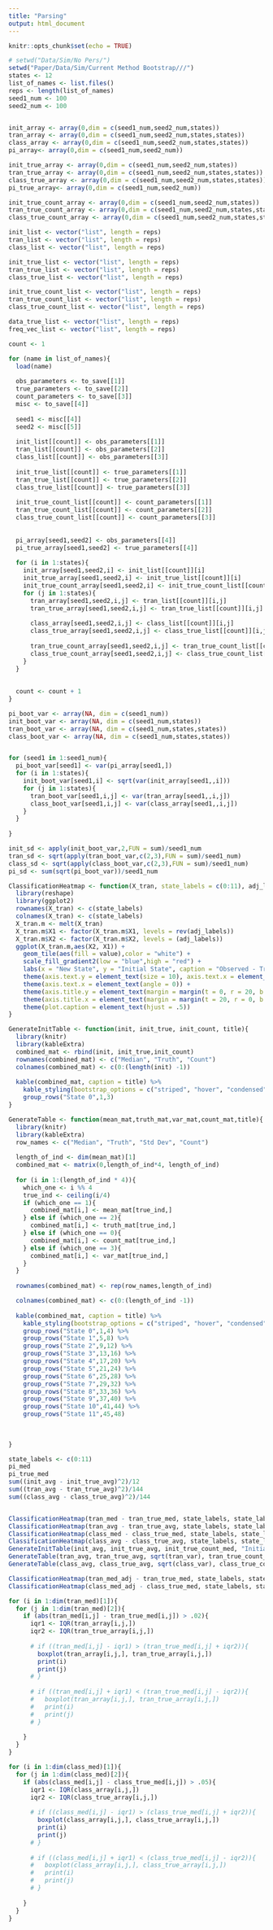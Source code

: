```yaml
---
title: "Parsing"
output: html_document
---
```


```r
knitr::opts_chunk$set(echo = TRUE)
```

```r
# setwd("Data/Sim/No Pers/")
setwd("Paper/Data/Sim/Current Method Bootstrap///")
states <- 12
list_of_names <- list.files()
reps <- length(list_of_names)
seed1_num <- 100
seed2_num <- 100


init_array <- array(0,dim = c(seed1_num,seed2_num,states))
tran_array <- array(0,dim = c(seed1_num,seed2_num,states,states))
class_array <- array(0,dim = c(seed1_num,seed2_num,states,states))
pi_array<- array(0,dim = c(seed1_num,seed2_num))

init_true_array <- array(0,dim = c(seed1_num,seed2_num,states))
tran_true_array <- array(0,dim = c(seed1_num,seed2_num,states,states))
class_true_array <- array(0,dim = c(seed1_num,seed2_num,states,states))
pi_true_array<- array(0,dim = c(seed1_num,seed2_num))

init_true_count_array <- array(0,dim = c(seed1_num,seed2_num,states))
tran_true_count_array <- array(0,dim = c(seed1_num,seed2_num,states,states))
class_true_count_array <- array(0,dim = c(seed1_num,seed2_num,states,states))

init_list <- vector("list", length = reps)
tran_list <- vector("list", length = reps)
class_list <- vector("list", length = reps)

init_true_list <- vector("list", length = reps)
tran_true_list <- vector("list", length = reps)
class_true_list <- vector("list", length = reps)

init_true_count_list <- vector("list", length = reps)
tran_true_count_list <- vector("list", length = reps)
class_true_count_list <- vector("list", length = reps)

data_true_list <- vector("list", length = reps)
freq_vec_list <- vector("list", length = reps)

count <- 1

for (name in list_of_names){
  load(name)
  
  obs_parameters <- to_save[[1]]
  true_parameters <- to_save[[2]]
  count_parameters <- to_save[[3]]
  misc <- to_save[[4]]
  
  seed1 <- misc[[4]]
  seed2 <- misc[[5]]
  
  init_list[[count]] <- obs_parameters[[1]]
  tran_list[[count]] <- obs_parameters[[2]]
  class_list[[count]] <- obs_parameters[[3]]
  
  init_true_list[[count]] <- true_parameters[[1]]
  tran_true_list[[count]] <- true_parameters[[2]]
  class_true_list[[count]] <- true_parameters[[3]]
  
  init_true_count_list[[count]] <- count_parameters[[1]]
  tran_true_count_list[[count]] <- count_parameters[[2]]
  class_true_count_list[[count]] <- count_parameters[[3]]
  
  
  pi_array[seed1,seed2] <- obs_parameters[[4]]
  pi_true_array[seed1,seed2] <- true_parameters[[4]]
  
  for (i in 1:states){
    init_array[seed1,seed2,i] <- init_list[[count]][i]
    init_true_array[seed1,seed2,i] <- init_true_list[[count]][i]
    init_true_count_array[seed1,seed2,i] <- init_true_count_list[[count]][i]
    for (j in 1:states){
      tran_array[seed1,seed2,i,j] <- tran_list[[count]][i,j]
      tran_true_array[seed1,seed2,i,j] <- tran_true_list[[count]][i,j]
      
      class_array[seed1,seed2,i,j] <- class_list[[count]][i,j]
      class_true_array[seed1,seed2,i,j] <- class_true_list[[count]][i,j]
      
      tran_true_count_array[seed1,seed2,i,j] <- tran_true_count_list[[count]][i,j]
      class_true_count_array[seed1,seed2,i,j] <- class_true_count_list[[count]][i,j]
    }
  }
  
  
  count <- count + 1
}

```

```r

pi_boot_var <- array(NA, dim = c(seed1_num))
init_boot_var <- array(NA, dim = c(seed1_num,states))
tran_boot_var <- array(NA, dim = c(seed1_num,states,states))
class_boot_var <- array(NA, dim = c(seed1_num,states,states))


for (seed1 in 1:seed1_num){
  pi_boot_var[seed1] <- var(pi_array[seed1,])
  for (i in 1:states){
    init_boot_var[seed1,i] <- sqrt(var(init_array[seed1,,i]))
    for (j in 1:states){
      tran_boot_var[seed1,i,j] <- var(tran_array[seed1,,i,j])
      class_boot_var[seed1,i,j] <- var(class_array[seed1,,i,j])
    }
  }
  
}

init_sd <- apply(init_boot_var,2,FUN = sum)/seed1_num
tran_sd <- sqrt(apply(tran_boot_var,c(2,3),FUN = sum)/seed1_num)
class_sd <- sqrt(apply(class_boot_var,c(2,3),FUN = sum)/seed1_num)
pi_sd <- sum(sqrt(pi_boot_var))/seed1_num

```

```r
ClassificationHeatmap <- function(X_tran, state_labels = c(0:11), adj_labels){
  library(reshape)
  library(ggplot2)
  rownames(X_tran) <- c(state_labels)
  colnames(X_tran) <- c(state_labels)
  X_tran.m <- melt(X_tran)
  X_tran.m$X1 <- factor(X_tran.m$X1, levels = rev(adj_labels))
  X_tran.m$X2 <- factor(X_tran.m$X2, levels = (adj_labels))
  ggplot(X_tran.m,aes(X2, X1)) + 
    geom_tile(aes(fill = value),color = "white") + 
    scale_fill_gradient2(low = "blue",high = "red") +
    labs(x = "New State", y = "Initial State", caption = "Observed - True") + 
    theme(axis.text.y = element_text(size = 10), axis.text.x = element_text(size = 10, angle = 90, vjust = 0.5)) + 
    theme(axis.text.x = element_text(angle = 0)) + 
    theme(axis.title.y = element_text(margin = margin(t = 0, r = 20, b = 0, l = 0))) + 
    theme(axis.title.x = element_text(margin = margin(t = 20, r = 0, b = 0, l = 0))) +
    theme(plot.caption = element_text(hjust = .5))
}
```

```r
GenerateInitTable <- function(init, init_true, init_count, title){
  library(knitr)
  library(kableExtra)
  combined_mat <- rbind(init, init_true,init_count)
  rownames(combined_mat) <- c("Median", "Truth", "Count")
  colnames(combined_mat) <- c(0:(length(init) -1))
  
  kable(combined_mat, caption = title) %>%
    kable_styling(bootstrap_options = c("striped", "hover", "condensed"), full_width = T) %>%
    group_rows("State 0",1,3) 
}
```

```r
GenerateTable <- function(mean_mat,truth_mat,var_mat,count_mat,title){
  library(knitr)
  library(kableExtra)
  row_names <- c("Median", "Truth", "Std Dev", "Count")
  
  length_of_ind <- dim(mean_mat)[1]
  combined_mat <- matrix(0,length_of_ind*4, length_of_ind)
  
  for (i in 1:(length_of_ind * 4)){
    which_one <- i %% 4
    true_ind <- ceiling(i/4)
    if (which_one == 1){
      combined_mat[i,] <- mean_mat[true_ind,]
    } else if (which_one == 2){
      combined_mat[i,] <- truth_mat[true_ind,]
    } else if (which_one == 0){
      combined_mat[i,] <- count_mat[true_ind,]
    } else if (which_one == 3){
      combined_mat[i,] <- var_mat[true_ind,]
    }
  }
  
  rownames(combined_mat) <- rep(row_names,length_of_ind)

  colnames(combined_mat) <- c(0:(length_of_ind -1))
  
  kable(combined_mat, caption = title) %>%
    kable_styling(bootstrap_options = c("striped", "hover", "condensed"), full_width = T) %>%
    group_rows("State 0",1,4) %>%
    group_rows("State 1",5,8) %>%
    group_rows("State 2",9,12) %>%
    group_rows("State 3",13,16) %>%
    group_rows("State 4",17,20) %>%
    group_rows("State 5",21,24) %>%
    group_rows("State 6",25,28) %>%
    group_rows("State 7",29,32) %>%
    group_rows("State 8",33,36) %>%
    group_rows("State 9",37,40) %>%
    group_rows("State 10",41,44) %>%
    group_rows("State 11",45,48) 
    
  
    
}
```

```r

state_labels <- c(0:11)
pi_med
pi_true_med
sum((init_avg - init_true_avg)^2)/12
sum((tran_avg - tran_true_avg)^2)/144
sum((class_avg - class_true_avg)^2)/144


ClassificationHeatmap(tran_med - tran_true_med, state_labels, state_labels) + ggtitle("Transition Residuals (median)")
ClassificationHeatmap(tran_avg - tran_true_avg, state_labels, state_labels) + ggtitle("Transition Residuals (mean)")
ClassificationHeatmap(class_med - class_true_med, state_labels, state_labels) + ggtitle("Classification Residuals (median)")
ClassificationHeatmap(class_avg - class_true_avg, state_labels, state_labels) + ggtitle("Classification Residuals (mean)")
GenerateInitTable(init_avg, init_true_avg, init_true_count_med, "Initial (Median")
GenerateTable(tran_avg, tran_true_avg, sqrt(tran_var), tran_true_count_med,"Transition (Median)")
GenerateTable(class_avg, class_true_avg, sqrt(class_var), class_true_count_med,"Classification (Median)")
```

```r

ClassificationHeatmap(tran_med_adj - tran_true_med, state_labels, state_labels) + ggtitle("Transition Residuals (median)")
ClassificationHeatmap(class_med_adj - class_true_med, state_labels, state_labels) + ggtitle("Classification Residuals (median)")
```

```r
for (i in 1:dim(tran_med)[1]){
  for (j in 1:dim(tran_med)[2]){
    if (abs(tran_med[i,j] - tran_true_med[i,j]) > .02){
      iqr1 <- IQR(tran_array[i,j,])
      iqr2 <- IQR(tran_true_array[i,j,])
      
      # if ((tran_med[i,j] - iqr1) > (tran_true_med[i,j] + iqr2)){
        boxplot(tran_array[i,j,], tran_true_array[i,j,])
        print(i)
        print(j)
      # }
      
      # if ((tran_med[i,j] + iqr1) < (tran_true_med[i,j] - iqr2)){
      #   boxplot(tran_array[i,j,], tran_true_array[i,j,])
      #   print(i)
      #   print(j)
      # }
      
    }
  }
}
```

```r
for (i in 1:dim(class_med)[1]){
  for (j in 1:dim(class_med)[2]){
    if (abs(class_med[i,j] - class_true_med[i,j]) > .05){
      iqr1 <- IQR(class_array[i,j,])
      iqr2 <- IQR(class_true_array[i,j,])
      
      # if ((class_med[i,j] - iqr1) > (class_true_med[i,j] + iqr2)){
        boxplot(class_array[i,j,], class_true_array[i,j,])
        print(i)
        print(j)
      # }
      
      # if ((class_med[i,j] + iqr1) < (class_true_med[i,j] - iqr2)){
      #   boxplot(class_array[i,j,], class_true_array[i,j,])
      #   print(i)
      #   print(j)
      # }
      
    }
  }
}
```